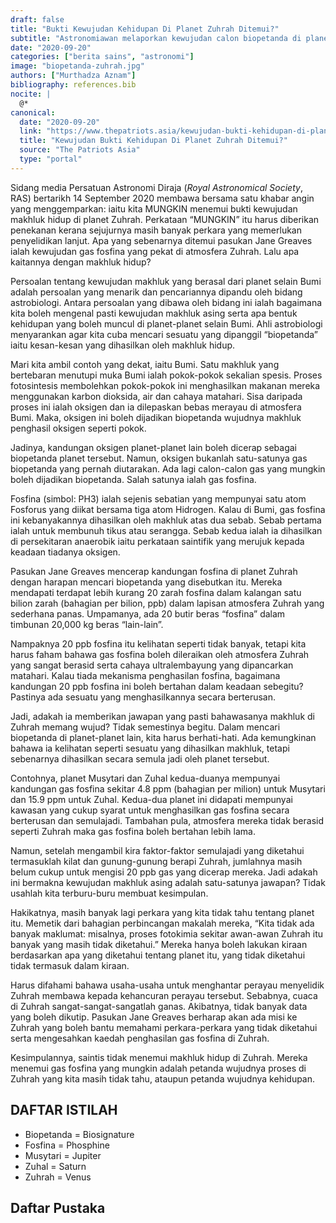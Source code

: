 ```yaml
---
draft: false
title: "Bukti Kewujudan Kehidupan Di Planet Zuhrah Ditemui?"
subtitle: "Astronomiawan melaporkan kewujudan calon biopetanda di planet Zuhrah."
date: "2020-09-20"
categories: ["berita sains", "astronomi"]
image: "biopetanda-zuhrah.jpg"
authors: ["Murthadza Aznam"]
bibliography: references.bib
nocite: |
  @*
canonical:
  date: "2020-09-20"
  link: "https://www.thepatriots.asia/kewujudan-bukti-kehidupan-di-planet-zuhrah-ditemui/"
  title: "Kewujudan Bukti Kehidupan Di Planet Zuhrah Ditemui?"
  source: "The Patriots Asia"
  type: "portal"
---
```


Sidang media Persatuan Astronomi Diraja (_Royal Astronomical Society_, RAS) bertarikh 14 September 2020 membawa bersama satu khabar angin yang menggemparkan: iaitu kita MUNGKIN menemui bukti kewujudan makhluk hidup di planet Zuhrah. Perkataan “MUNGKIN” itu harus diberikan penekanan kerana sejujurnya masih banyak perkara yang memerlukan penyelidikan lanjut. Apa yang sebenarnya ditemui pasukan Jane Greaves ialah kewujudan gas fosfina yang pekat di atmosfera Zuhrah. Lalu apa kaitannya dengan makhluk hidup?

Persoalan tentang kewujudan makhluk yang berasal dari planet selain Bumi adalah persoalan yang menarik dan pencariannya dipandu oleh bidang astrobiologi. Antara persoalan yang dibawa oleh bidang ini ialah bagaimana kita boleh mengenal pasti kewujudan makhluk asing serta apa bentuk kehidupan yang boleh muncul di planet-planet selain Bumi. Ahli astrobiologi menyarankan agar kita cuba mencari sesuatu yang dipanggil “biopetanda” iaitu kesan-kesan yang dihasilkan oleh makhluk hidup.

Mari kita ambil contoh yang dekat, iaitu Bumi. Satu makhluk yang bertebaran menutupi muka Bumi ialah pokok-pokok sekalian spesis. Proses fotosintesis membolehkan pokok-pokok ini menghasilkan makanan mereka menggunakan karbon dioksida, air dan cahaya matahari. Sisa daripada proses ini ialah oksigen dan ia dilepaskan bebas merayau di atmosfera Bumi. Maka, oksigen ini boleh dijadikan biopetanda wujudnya makhluk penghasil oksigen seperti pokok.

Jadinya, kandungan oksigen planet-planet lain boleh dicerap sebagai biopetanda planet tersebut. Namun, oksigen bukanlah satu-satunya gas biopetanda yang pernah diutarakan. Ada lagi calon-calon gas yang mungkin boleh dijadikan biopetanda. Salah satunya ialah gas fosfina.

Fosfina (simbol: PH3) ialah sejenis sebatian yang mempunyai satu atom Fosforus yang diikat bersama tiga atom Hidrogen. Kalau di Bumi, gas fosfina ini kebanyakannya dihasilkan oleh makhluk atas dua sebab. Sebab pertama ialah untuk membunuh tikus atau serangga. Sebab kedua ialah ia dihasilkan di persekitaran anaerobik iaitu perkataan saintifik yang merujuk kepada keadaan tiadanya oksigen.

Pasukan Jane Greaves mencerap kandungan fosfina di planet Zuhrah dengan harapan mencari biopetanda yang disebutkan itu. Mereka mendapati terdapat lebih kurang 20 zarah fosfina dalam kalangan satu bilion zarah (bahagian per bilion, ppb) dalam lapisan atmosfera Zuhrah yang sederhana panas. Umpamanya, ada 20 butir beras “fosfina” dalam timbunan 20,000 kg beras “lain-lain”.

Nampaknya 20 ppb fosfina itu kelihatan seperti tidak banyak, tetapi kita harus faham bahawa gas fosfina boleh dileraikan oleh atmosfera Zuhrah yang sangat berasid serta cahaya ultralembayung yang dipancarkan matahari. Kalau tiada mekanisma penghasilan fosfina, bagaimana kandungan 20 ppb fosfina ini boleh bertahan dalam keadaan sebegitu? Pastinya ada sesuatu yang menghasilkannya secara berterusan.

Jadi, adakah ia memberikan jawapan yang pasti bahawasanya makhluk di Zuhrah memang wujud? Tidak semestinya begitu. Dalam mencari biopetanda di planet-planet lain, kita harus berhati-hati. Ada kemungkinan bahawa ia kelihatan seperti sesuatu yang dihasilkan makhluk, tetapi sebenarnya dihasilkan secara semula jadi oleh planet tersebut.

Contohnya, planet Musytari dan Zuhal kedua-duanya mempunyai kandungan gas fosfina sekitar 4.8 ppm (bahagian per milion) untuk Musytari dan 15.9 ppm untuk Zuhal. Kedua-dua planet ini didapati mempunyai kawasan yang cukup syarat untuk menghasilkan gas fosfina secara berterusan dan semulajadi. Tambahan pula, atmosfera mereka tidak berasid seperti Zuhrah maka gas fosfina boleh bertahan lebih lama.

Namun, setelah mengambil kira faktor-faktor semulajadi yang diketahui termasuklah kilat dan gunung-gunung berapi Zuhrah, jumlahnya masih belum cukup untuk mengisi 20 ppb gas yang dicerap mereka. Jadi adakah ini bermakna kewujudan makhluk asing adalah satu-satunya jawapan? Tidak usahlah kita terburu-buru membuat kesimpulan.

Hakikatnya, masih banyak lagi perkara yang kita tidak tahu tentang planet itu. Memetik dari bahagian perbincangan makalah mereka, “Kita tidak ada banyak maklumat: misalnya, proses fotokimia sekitar awan-awan Zuhrah itu banyak yang masih tidak diketahui.” Mereka hanya boleh lakukan kiraan berdasarkan apa yang diketahui tentang planet itu, yang tidak diketahui tidak termasuk dalam kiraan.

Harus difahami bahawa usaha-usaha untuk menghantar perayau menyelidik Zuhrah membawa kepada kehancuran perayau tersebut. Sebabnya, cuaca di Zuhrah sangat-sangat-sangatlah ganas. Akibatnya, tidak banyak data yang boleh dikutip. Pasukan Jane Greaves berharap akan ada misi ke Zuhrah yang boleh bantu memahami perkara-perkara yang tidak diketahui serta mengesahkan kaedah penghasilan gas fosfina di Zuhrah.

Kesimpulannya, saintis tidak menemui makhluk hidup di Zuhrah. Mereka menemui gas fosfina yang mungkin adalah petanda wujudnya proses di Zuhrah yang kita masih tidak tahu, ataupun petanda wujudnya kehidupan.

## DAFTAR ISTILAH

- Biopetanda = Biosignature
- Fosfina = Phosphine
- Musytari = Jupiter
- Zuhal = Saturn
- Zuhrah = Venus

<!-- ## DAFTAR GAMBAR

- Gambar Utama: ESO/ M. Kornmesser/ L. Calçada/ NASA/ JPL-Caltech/ Royal Astronomical Society (CC BY 4.0), pautan: https://ras.ac.uk/news-and-press/news/hints-life-venus -->

## Daftar Pustaka

:::{#refs}
:::
